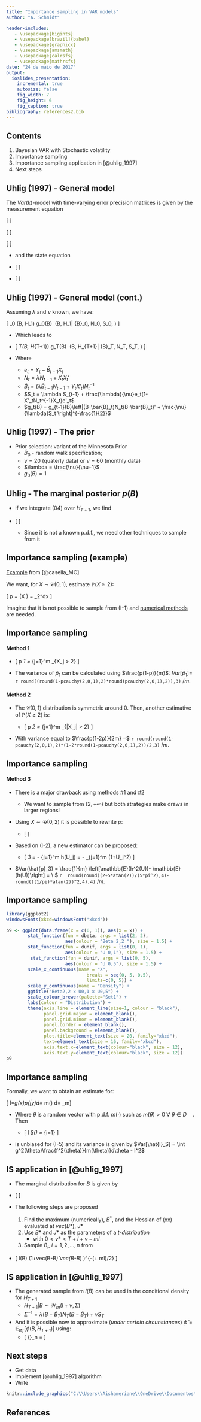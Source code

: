 ---
title: "Importance sampling in VAR models"
author: "A. Schmidt"

header-includes:
   - \usepackage{bigints}
   - \usepackage[brazil]{babel}
   - \usepackage{graphicx}
   - \usepackage{amsmath}
   - \usepackage{calrsfs}
   - \usepackage{mathrsfs}
date: "24 de maio de 2017"
output: 
  ioslides_presentation:
    incremental: true
    autosize: false
    fig_width: 7
    fig_height: 6
    fig_caption: true
bibliography: references2.bib
---

## Contents

1. Bayesian VAR with Stochastic volatility
2. Importance sampling
3. Importance sampling application in [@uhlig_1997]
4. Next steps


## Uhlig (1997) - General model{.smaller}

The $Var(k)$-model with time-varying error precision matrices is given by the measurement equation

\[
\begin{eqnarray}\tag{01}
Y_t &= \beta_{(0)} C_t + \beta_{(1)} Y_{t-1} + \ldots + \beta_{(k)} Y_{t-k} + \mathscr{U}(H_t^{-1})' \epsilon_t
\end{eqnarray}
\]

\[
\begin{eqnarray}
\text{ or } &Y_t = B X_t + \mathscr{U}(H_t^{-1})'\epsilon_t
\end{eqnarray}
\]

\[
\begin{eqnarray}
\text{with}& \ \epsilon_t \sim \mathcal{N}(0,I_m)
\end{eqnarray}
\]

- and the state equation

- \[
\begin{eqnarray}\tag{02}
H_{t+1} = \mathscr{U}(H_t)'\Theta_t\mathscr{U}(H_t) \lambda^{-1}
\end{eqnarray}
\]

- \[
\begin{eqnarray}
\text{with }\Theta_t \sim \mathcal{B}_m\left(\frac{\nu + c + km}{2}, \frac{1}{2} \right)
\end{eqnarray}
\]

## Uhlig (1997) - General model (cont.){.smaller}

Assuming $\lambda$ and $\nu$ known, we have:

\[ \tag{03}
\pi_0 (B, H_1) \propto g_0(B) \ \mathcal{NW}(B, H_1| \bar{B}_0, \lambda N_0, S_0, \nu)
\]

- Which leads to

- \[ \tag{04}
\pi_T(B, H_{T+1}) \propto g_T(B) \ \mathcal{NW}(B, H_{T+1}| \bar{B}_T, \lambda N_T, S_T, \nu)
\]

- Where
    - $e_t = Y_t - \bar{B}_{t-1}X_t$
    - $N_t = \lambda N_{t-1} + X_t X_t'$
    - $\bar{B}_t = (\lambda \bar{B}_{t-1}N_{t-1} + Y_t X'_t)N_t^{-1}$
    - $S_t = \lambda S_{t-1} + \frac{\lambda}{\nu}e_t(1-X'_tN_t^{-1}X_t)e'_t$
    - $g_t(B) = g_{t-1}(B)\left|(B-\bar{B}_t)N_t(B-\bar{B}_t)' + \frac{\nu}{\lambda}S_t \right|^{-\frac{1}{2}}$
    
## Uhlig (1997) - The prior

- Prior selection: variant of the Minnesota Prior
    - $\bar{B}_0$ - random walk specification;
    - $\nu = 20$ (quaterly data) or $\nu = 60$ (monthly data)
    - $\lambda = \frac{\nu}{\nu+1}$
    - $g_0(B) = 1$
    
## Uhlig - The marginal posterior $p(B)$ {.smaller}

- If we integrate (04) over $H_{T+1}$, we find

- \[
\begin{eqnarray}
log(p(B)) =& \chi + \frac{1}{2} \sum_{i=1}^T \log \left|(B - \bar{B}_t)N_t(B-\bar{B}_t)' + (\nu+1)S_t \right|\\
& -\frac{l+\nu}{2} \log\left|(B - \bar{B}_T)N_T(B-\bar{B}_T)' + (\nu+1)S_T \right|
\end{eqnarray}
\]

    - Since it is not a known p.d.f., we need other techniques to sample from it


## Importance sampling (example)

[Example](https://htmlpreview.github.io/?https://github.com/aishameriane/msc-economics/blob/master/Bayesian-macro/article/self-study/importance-sampling.html) from [@casella_MC]

We want, for $X \sim \mathcal{C}(0,1)$, estimate $\mathbb{P}(X \geq 2)$:

\[
\tag{I-1}
p = \mathbb{P}(X \geq 2) = \int\limits_2^\infty \frac{1}{\pi(1+x^2)}dx
\]

Imagine that it is not possible to sample from (I-1) and [numerical methods](https://htmlpreview.github.io/?https://github.com/aishameriane/msc-economics/blob/master/Bayesian-macro/lecture_notes/int_num_exemplos.html) are needed. 

## Importance sampling {.smaller}

#### Method 1

- \[
p \approx \hat{p}_1 = \frac{1}{m}\sum\limits_{j=1}^m \mathbb{I}_{X_j > 2}
\]

- The variance of $\hat{p}_1$ can be calculated using $\frac{p(1-p)}{m}$:  $Var[\hat{p}_1] =$ `r round((round(1-pcauchy(2,0,1),2)*round(pcauchy(2,0,1),2)),3)` $/m$.

#### Method 2

- The $\mathcal{C}(0,1)$ distribution is symmetric around $0$. Then, another estimative of $\mathbb{P}(X \geq 2)$ is:

    - \[
    p \approx \hat{p}_2 = \frac{1}{2m}\sum\limits_{j=1}^m \mathbb{I}_{|X_j| > 2}
    \]

- With variance equal to $\frac{p(1-2p)}{2m} =$ `r round(round(1-pcauchy(2,0,1),2)*(1-2*round(1-pcauchy(2,0,1),2))/2,3)` $/m$.

## Importance sampling {.smaller}

#### Method 3

- There is a major drawback using methods #1 and #2
    - We want to sample from $[2, +\infty)$ but both strategies make draws in larger regions!
- Using $X \sim \mathcal{U}(0,2)$ it is possible to rewrite $p$:
    - \[ \tag{I-2}
    \begin{eqnarray}
    p =& \frac{1}{2} - \int\limits_0^2 \overbrace{\frac{2}{\pi(1+x^2)}}^{h(x)}\overbrace{\frac{1}{2}}^{\text{pdf of }X}dx = \frac{1}{2} - \int\limits_0^2 h(x) f_X(x) dx \\
    =& 1/2 - \mathbb{E}[h(X)]
    \end{eqnarray}
    \]
    
- Based on (I-2), a new estimator can be proposed:

    - \[
    \hat{p}_3 = \frac{1}{2} - \frac{1}{m} \sum\limits_{j=1}^m h(U_j) = \frac{1}{2} - \frac{1}{m} \sum\limits_{j=1}^m     \frac{2}{\pi}(1+U_j^2)
    \]
    
- $Var(\hat{p}_3) = \frac{1}{m} \left[\mathbb{E}(h^2(U))- \mathbb{E}(h(U))\right] = \ $ `r  round(round((2+5*atan(2))/(5*pi^2),4)-round(((1/pi)*atan(2))^2,4),4)` $/m$.    
    
## Importance sampling {.smaller}

```{r, out.width = "600px", echo=FALSE, fig.align= 'center'}
library(ggplot2)
windowsFonts(xkcd=windowsFont("xkcd"))

p9 <- ggplot(data.frame(x = c(0, 1)), aes(x = x)) +
        stat_function(fun = dbeta, args = list(2, 2),
                      aes(colour = "Beta 2,2 "), size = 1.5) +
        stat_function(fun = dunif, args = list(0, 1),
                      aes(colour = "U 0,1"), size = 1.5) +
         stat_function(fun = dunif, args = list(0, 5),
                      aes(colour = "U 0,5"), size = 1.5) +
        scale_x_continuous(name = "X",
                              breaks = seq(0, 5, 0.5),
                              limits=c(0, 5)) +
        scale_y_continuous(name = "Density") +
        ggtitle("Beta2,2 x U0,1 x U0,5") +
        scale_colour_brewer(palette="Set1") +
        labs(colour = "Distribution") +
        theme(axis.line = element_line(size=1, colour = "black"),
              panel.grid.major = element_blank(),
              panel.grid.minor = element_blank(),
              panel.border = element_blank(),
              panel.background = element_blank(),
              plot.title=element_text(size = 20, family="xkcd"),
              text=element_text(size = 16, family="xkcd"),
              axis.text.x=element_text(colour="black", size = 12),
              axis.text.y=element_text(colour="black", size = 12))
p9
```

## Importance sampling {.smaller}

Formally, we want to obtain an estimate for:

\[ \tag{I4}
I=\int\limits_\Theta g(x)p(\theta|y)d\theta = \int\limits_\Theta \frac{g(x)p(\theta|y)}{m(\theta)}m(\theta) d\theta = \mathbb{E}_m\left[\frac{g(x)p(\theta|y)}{m(\theta)} \right]
\]

- Where $\theta$ is a random vector with p.d.f. $m(\cdot)$ such as $m(\theta) > 0 \ \forall \ \theta \in D \quad$. Then

    - \[
    I \approx \hat{I}_S(\theta) = \frac{1}{S} \sum\limits_{i=1}\frac{g(\theta^i)f(\theta^i)}{m_X(\theta)}
    \]
    
- is unbiased for (I-5) and its variance is given by $Var[\hat{I}_S] = \int g^2(\theta)\frac{f^2(\theta)}{m(\theta)}d\theta - I^2$

## IS application in [@uhlig_1997] {.smaller}

- The marginal distribution for $B$ is given by

- \[
\begin{eqnarray}
log(p(B)) =& \chi + \frac{1}{2} \sum_{i=1}^T \log \left|(B - \bar{B}_t)N_t(B-\bar{B}_t)' + (\nu+1)S_t \right|\\
& -\frac{l+\nu}{2} \log\left|(B - \bar{B}_T)N_T(B-\bar{B}_T)' + (\nu+1)S_T \right|
\end{eqnarray}
\]

- The following steps are proposed
    1. Find the maximum (numerically), $B^*$, and the Hessian of (xx) evaluated at $vec(B*)$, $J*$
    2. Use $B*$ and $J*$ as the parameters of a *t-distribution*
        * with $0< \nu* < T + l + \nu - ml$
    3. Sample $B_i$, $i=1,2,\ldots, n$ from
- \[ 
I(B) \propto \left(1+vec(B-B*)'\frac{-J*}{\nu*+ml}vec(B-B*) \right)^{-(\nu* + ml)/2}
\]

## IS application in [@uhlig_1997] {.smaller}

- The generated sample from $I(B)$ can be used in the conditional density for $H_{T+1}$
    - $H_{T+1}|B \sim \mathcal{W}_m(l+\nu,\Sigma)$
    - $\Sigma^{-1} = \lambda(B-\bar{B}_T)N_T(B-\bar{B}_T) + \nu S_T$

- And it is possible now to approximate (*under certain circunstances*) $\bar{\phi}=\mathbb{E}_{\pi_T}\left[\phi(B, H_{T+1}) \right]$ using:
    - \[ 
    \bar{\phi}_n = \frac{\sum_{i=1}^n \phi(B_i, H_{T+1,i})w(B_i)}{\sum_{i=1}^n w(B_i)}
    \]

## Next steps

  - Get data 
  - Implement [@uhlig_1997] algorithm
  - Write

```{r, out.width = "200px", echo=FALSE, fig.align= 'right'}
knitr::include_graphics("C:\\Users\\Aishameriane\\OneDrive\\Documentos\\Mestrado Economia\\Bayesiana - 2017-01\\Materiais artigo\\Estudo\\Seminario\\grumpy.png")
```

## References